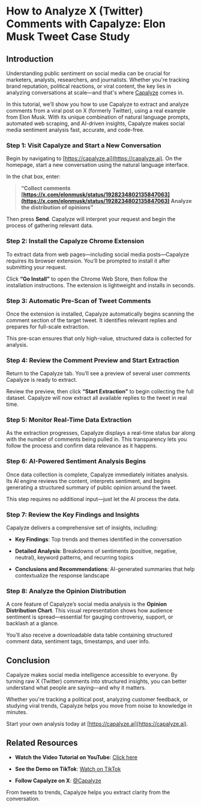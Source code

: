 # How to Analyze X (Twitter) Comments with Capalyze: Elon Musk Tweet Case Study

## Introduction

Understanding public sentiment on social media can be crucial for marketers, analysts, researchers, and journalists. Whether you're tracking brand reputation, political reactions, or viral content, the key lies in analyzing conversations at scale—and that's where [Capalyze](https://capalyze.ai) comes in.

In this tutorial, we’ll show you how to use Capalyze to extract and analyze comments from a viral post on X (formerly Twitter), using a real example from Elon Musk. With its unique combination of natural language prompts, automated web scraping, and AI-driven insights, Capalyze makes social media sentiment analysis fast, accurate, and code-free.


### Step 1: Visit Capalyze and Start a New Conversation

Begin by navigating to [https://capalyze.ai](https://capalyze.ai). On the homepage, start a new conversation using the natural language interface.

In the chat box, enter:

> **“Collect comments [https://x.com/elonmusk/status/1928234802135847063](https://x.com/elonmusk/status/1928234802135847063) Analyze the distribution of opinions”**

Then press **Send**. Capalyze will interpret your request and begin the process of gathering relevant data.


### Step 2: Install the Capalyze Chrome Extension

To extract data from web pages—including social media posts—Capalyze requires its browser extension. You’ll be prompted to install it after submitting your request.

Click **“Go Install”** to open the Chrome Web Store, then follow the installation instructions. The extension is lightweight and installs in seconds.


### Step 3: Automatic Pre-Scan of Tweet Comments

Once the extension is installed, Capalyze automatically begins scanning the comment section of the target tweet. It identifies relevant replies and prepares for full-scale extraction.

This pre-scan ensures that only high-value, structured data is collected for analysis.


### Step 4: Review the Comment Preview and Start Extraction

Return to the Capalyze tab. You’ll see a preview of several user comments Capalyze is ready to extract.

Review the preview, then click **“Start Extraction”** to begin collecting the full dataset. Capalyze will now extract all available replies to the tweet in real time.


### Step 5: Monitor Real-Time Data Extraction

As the extraction progresses, Capalyze displays a real-time status bar along with the number of comments being pulled in. This transparency lets you follow the process and confirm data relevance as it happens.


### Step 6: AI-Powered Sentiment Analysis Begins

Once data collection is complete, Capalyze immediately initiates analysis. Its AI engine reviews the content, interprets sentiment, and begins generating a structured summary of public opinion around the tweet.

This step requires no additional input—just let the AI process the data.


### Step 7: Review the Key Findings and Insights

Capalyze delivers a comprehensive set of insights, including:

* **Key Findings**: Top trends and themes identified in the conversation
    
* **Detailed Analysis**: Breakdowns of sentiments (positive, negative, neutral), keyword patterns, and recurring topics
    
* **Conclusions and Recommendations**: AI-generated summaries that help contextualize the response landscape
    

### Step 8: Analyze the Opinion Distribution

A core feature of Capalyze’s social media analysis is the **Opinion Distribution Chart**. This visual representation shows how audience sentiment is spread—essential for gauging controversy, support, or backlash at a glance.

You’ll also receive a downloadable data table containing structured comment data, sentiment tags, timestamps, and user info.

## Conclusion

Capalyze makes social media intelligence accessible to everyone. By turning raw X (Twitter) comments into structured insights, you can better understand what people are saying—and why it matters.

Whether you're tracking a political post, analyzing customer feedback, or studying viral trends, Capalyze helps you move from noise to knowledge in minutes.

Start your own analysis today at [https://capalyze.ai](https://capalyze.ai).


## Related Resources

* **Watch the Video Tutorial on YouTube**: [Click here](https://www.youtube.com/watch?v=4ovVyHv-4i8)
    
* **See the Demo on TikTok**: [Watch on TikTok](https://www.tiktok.com/@smartdatabrief/video/7513887969007111455)
    
* **Follow Capalyze on X**: [@Capalyze](https://x.com/Capalyze/status/1932010259138363690)
    

From tweets to trends, Capalyze helps you extract clarity from the conversation.